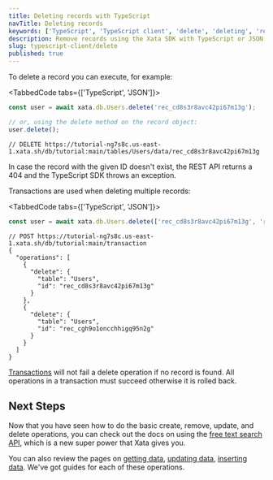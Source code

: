 ```yaml
---
title: Deleting records with TypeScript
navTitle: Deleting records
keywords: ['TypeScript', 'TypeScript client', 'delete', 'deleting', 'remove']
description: Remove records using the Xata SDK with TypeScript or JSON
slug: typescript-client/delete
published: true
---
```


To delete a record you can execute, for example:

<TabbedCode tabs={['TypeScript', 'JSON']}>

```ts
const user = await xata.db.Users.delete('rec_cd8s3r8avc42pi67m13g');

// or, using the delete method on the record object:
user.delete();
```

```jsonc
// DELETE https://tutorial-ng7s8c.us-east-1.xata.sh/db/tutorial:main/tables/Users/data/rec_cd8s3r8avc42pi67m13g
```

</TabbedCode>

In case the record with the given ID doesn't exist, the REST API returns a 404 and the TypeScript SDK throws an exception.

Transactions are used when deleting multiple records:

<TabbedCode tabs={['TypeScript', 'JSON']}>

```ts
const user = await xata.db.Users.delete(['rec_cd8s3r8avc42pi67m13g', 'rec_cgh9o1oncchhigq95n2g']);
```

```jsonc
// POST https://tutorial-ng7s8c.us-east-1.xata.sh/db/tutorial:main/transaction
{
  "operations": [
    {
      "delete": {
        "table": "Users",
        "id": "rec_cd8s3r8avc42pi67m13g"
      }
    },
    {
      "delete": {
        "table": "Users",
        "id": "rec_cgh9o1oncchhigq95n2g"
      }
    }
  ]
}
```

</TabbedCode>

[Transactions](/docs/developer-guide/typescript-client/transaction) will not fail a delete operation if no record is found. All operations in a transaction must succeed otherwise it is rolled back.

## Next Steps

Now that you have seen how to do the basic create, remove, update, and delete operations, you can check out the docs on using the [free text search API](/docs/developer-guide/typescript-client/search), which is a new super power that Xata gives you.

You can also review the pages on [getting data](/docs/developer-guide/typescript-client/get), [updating data](/docs/developer-guide/typescript-client/update), [inserting data](/docs/developer-guide/typescript-client/insert). We've got guides for each of these operations.

